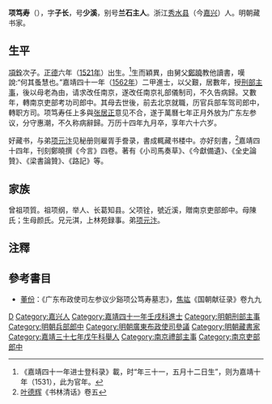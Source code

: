{{明清人物信息框
| 姓名 = 項篤壽
| 原名 =
| 圖片名稱= 
| 圖片大小 =
| 圖片說明 = 
| 最高職務 = 广东布政使司左参议
| 國家 = 大明 
| 爵位 =
| 籍貫 = 浙江嘉興府秀水縣
| 族裔 = 
| 字號 = 字子長，號少溪，別號蘭石主人
| 諡號 =
| 出生日期 = 正德十六年（1521年）辛巳五月二十日
| 出生地點 =
| 逝世日期 = 萬曆十四年（1586年）九月
| 逝世地點 =
| 墓葬 =
| 配偶 = 娶郑氏（[[郑晓|郑晓]]之女）
| 親屬 = 兄 [[項元淇|項元淇]] 弟 [[項元汴|項元汴]]<br>子 [[項德禎|項德禎]]、[[項夢原|項夢原]]<br>孫 项鼎锭、项鼎铉、项声国
| 出身 =
* 嘉靖三十七年戊午科舉人
* 嘉靖四十一年壬戌科進士出身
| 經歷 =
| 著作 =  
}}

'''项笃寿'''（{{bd|1521年||1586年||X}}），字'''子长'''，号'''少溪'''，别号'''兰石主人'''。浙江[[秀水县|秀水县]]（今[[嘉兴|嘉兴]]）人。明朝藏书家。

==生平==
[[項銓|項銓]]次子。[[正德|正德]]六年（[[1521年|1521年]]）出生。<ref>《嘉靖四⼗⼀年进⼠登科录》載，时“年三⼗⼀，五⽉⼗⼆⽇⽣”，则为嘉靖⼗年（1531），此为官年。</ref>生而穎異，由舅父[[鄭曉|鄭曉]]教他讀書，嘆說:“何其蚤慧也。”嘉靖四十一年（[[1562年|1562年]]）二甲進士，以父艱，居數年，授[[刑部|刑部]][[主事|主事]]，後以母老為由，请求改任南京，遂改任南京礼部儀制司，不久告病歸。又數年，轉南京吏部考功司郎中。其母去世後，前去北京就職，历官兵部车驾司郎中，轉职方司。项笃寿任上多與[[张居正|张居正]]意见不合，遂于萬曆七年正月外放为广东左参议，分守惠潮，不久称病辭歸。万历十四年九月卒，享年六十六岁。

好藏书，与弟[[项元汴|项元汴]]见秘册则雇胥手誊录，書成輒藏书楼中。亦好刻書，<ref>[[叶德辉|叶德辉]]《书林清话》卷五</ref>嘉靖四十四年，刊刻鄭曉撰《今言》四卷。著有《小司馬奏草》、《今獻備遺》、《全史論贊》、《梁書論贊》、《路記》等。

==家族==
曾祖项質。祖项纲，举人、长葛知县。父项铨，號近溪，贈南京吏部郎中。母陳氏；生母颜氏。兄元淇，上林苑録事。弟[[项元汴|项元汴]]。

==注釋==
{{reflist}}

==參考書目==
*[[董份|董份]]：《广东布政使司左参议少谿项公笃寿墓志》，[[焦竑|焦竑]]《国朝献征录》卷九九

{{嘉靖四十一年壬戌科殿試金榜}}

{{Authority control}}
{{DEFAULTSORT:Xiang项}}
[[Category:项姓|D]]
[[Category:嘉兴人|Category:嘉兴人]]
[[Category:嘉靖四十一年壬戌科進士|Category:嘉靖四十一年壬戌科進士]]
[[Category:明朝刑部主事|Category:明朝刑部主事]]
[[Category:明朝兵部郎中|Category:明朝兵部郎中]]
[[Category:明朝廣東布政使司參議|Category:明朝廣東布政使司參議]]
[[Category:明朝藏書家|Category:明朝藏書家]]
[[Category:嘉靖三十七年戊午科舉人|Category:嘉靖三十七年戊午科舉人]]
[[Category:南京禮部主事|Category:南京禮部主事]]
[[Category:南京吏部郎中|Category:南京吏部郎中]]